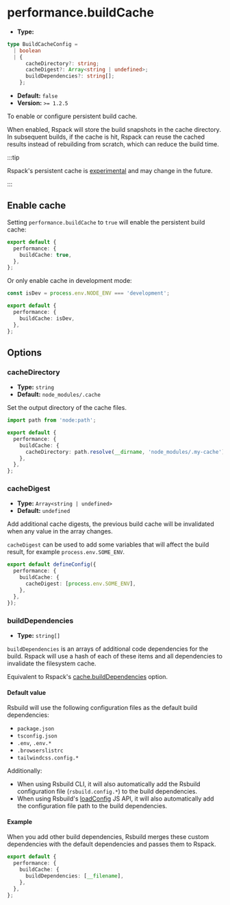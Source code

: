 # performance.buildCache

- **Type:**

```ts
type BuildCacheConfig =
  | boolean
  | {
      cacheDirectory?: string;
      cacheDigest?: Array<string | undefined>;
      buildDependencies?: string[];
    };
```

- **Default:** `false`
- **Version:** `>= 1.2.5`

To enable or configure persistent build cache.

When enabled, Rspack will store the build snapshots in the cache directory. In subsequent builds, if the cache is hit, Rspack can reuse the cached results instead of rebuilding from scratch, which can reduce the build time.

:::tip

Rspack's persistent cache is [experimental](https://rspack.dev/config/experiments#experimentscache) and may change in the future.

:::

## Enable cache

Setting `performance.buildCache` to `true` will enable the persistent build cache:

```ts title="rsbuild.config.ts"
export default {
  performance: {
    buildCache: true,
  },
};
```

Or only enable cache in development mode:

```ts title="rsbuild.config.ts"
const isDev = process.env.NODE_ENV === 'development';

export default {
  performance: {
    buildCache: isDev,
  },
};
```

## Options

### cacheDirectory

- **Type:** `string`
- **Default:** `node_modules/.cache`

Set the output directory of the cache files.

```ts title="rsbuild.config.ts"
import path from 'node:path';

export default {
  performance: {
    buildCache: {
      cacheDirectory: path.resolve(__dirname, 'node_modules/.my-cache'),
    },
  },
};
```

### cacheDigest

- **Type:** `Array<string | undefined>`
- **Default:** `undefined`

Add additional cache digests, the previous build cache will be invalidated when any value in the array changes.

`cacheDigest` can be used to add some variables that will affect the build result, for example `process.env.SOME_ENV`.

```ts title="rsbuild.config.ts"
export default defineConfig({
  performance: {
    buildCache: {
      cacheDigest: [process.env.SOME_ENV],
    },
  },
});
```

### buildDependencies

- **Type:** `string[]`

`buildDependencies` is an arrays of additional code dependencies for the build. Rspack will use a hash of each of these items and all dependencies to invalidate the filesystem cache.

Equivalent to Rspack's [cache.buildDependencies](https://rspack.dev/zh/config/experiments#cachebuilddependencies) option.

#### Default value

Rsbuild will use the following configuration files as the default build dependencies:

- `package.json`
- `tsconfig.json`
- `.env`, `.env.*`
- `.browserslistrc`
- `tailwindcss.config.*`

Additionally:

- When using Rsbuild CLI, it will also automatically add the Rsbuild configuration file (`rsbuild.config.*`) to the build dependencies.
- When using Rsbuild's [loadConfig](/api/javascript-api/core#loadconfig) JS API, it will also automatically add the configuration file path to the build dependencies.

#### Example

When you add other build dependencies, Rsbuild merges these custom dependencies with the default dependencies and passes them to Rspack.

```ts title="rsbuild.config.ts"
export default {
  performance: {
    buildCache: {
      buildDependencies: [__filename],
    },
  },
};
```
